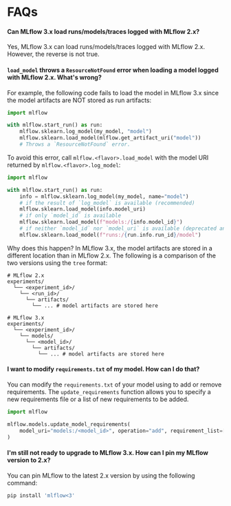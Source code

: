 
# FAQs

#### Can MLflow 3.x load runs/models/traces logged with MLflow 2.x?

Yes, MLflow 3.x can load runs/models/traces logged with MLflow 2.x. However, the reverse is not true.

#### `load_model` throws a `ResourceNotFound` error when loading a model logged with MLflow 2.x. What's wrong?

For example, the following code fails to load the model in MLflow 3.x since the model artifacts are NOT stored as run artifacts:

```python
import mlflow

with mlflow.start_run() as run:
    mlflow.sklearn.log_model(my_model, "model")
    mlflow.sklearn.load_model(mlflow.get_artifact_uri("model"))
    # Throws a `ResourceNotFound` error.
```

To avoid this error, call `mlflow.<flavor>.load_model` with the model URI returned by `mlflow.<flavor>.log_model`:

```python
import mlflow

with mlflow.start_run() as run:
    info = mlflow.sklearn.log_model(my_model, name="model")
    # if the result of `log_model` is available (recommended)
    mlflow.sklearn.load_model(info.model_uri)
    # if only `model_id` is available
    mlflow.sklearn.load_model(f"models:/{info.model_id}")
    # if neither `model_id` nor `model_uri` is available (deprecated and will be removed in future versions)
    mlflow.sklearn.load_model(f"runs:/{run.info.run_id}/model")
```

Why does this happen? In MLflow 3.x, the model artifacts are stored in a different location than in MLflow 2.x. The following is a comparison of the two versions using the `tree` format:

```shell
# MLflow 2.x
experiments/
  └── <experiment_id>/
    └── <run_id>/
      └── artifacts/
        └── ... # model artifacts are stored here

# MLflow 3.x
experiments/
  └── <experiment_id>/
    └── models/
      └── <model_id>/
        └── artifacts/
          └── ... # model artifacts are stored here
```

#### I want to modify `requirements.txt` of my model. How can I do that?

You can modify the `requirements.txt` of your model using <APILink fn="mlflow.models.update_requirements" /> to add or remove requirements. The `update_requirements` function allows you to specify a new requirements file or a list of new requirements to be added.

```python
import mlflow

mlflow.models.update_model_requirements(
    model_uri="models:/<model_id>", operation="add", requirement_list=["..."]
)
```

#### I'm still not ready to upgrade to MLflow 3.x. How can I pin my MLflow version to 2.x?

You can pin MLflow to the latest 2.x version by using the following command:

```bash
pip install 'mlflow<3'
```
